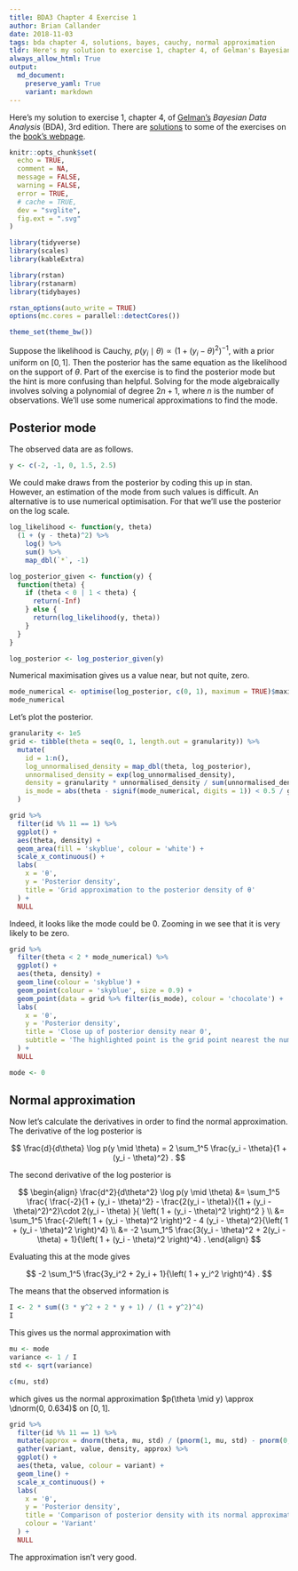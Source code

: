```yaml
---
title: BDA3 Chapter 4 Exercise 1
author: Brian Callander
date: 2018-11-03
tags: bda chapter 4, solutions, bayes, cauchy, normal approximation
tldr: Here's my solution to exercise 1, chapter 4, of Gelman's Bayesian Data Analysis (BDA), 3rd edition.
always_allow_html: True
output:
  md_document:
    preserve_yaml: True
    variant: markdown
---
```


Here's my solution to exercise 1, chapter 4, of
[Gelman's](https://andrewgelman.com/) *Bayesian Data Analysis* (BDA),
3rd edition. There are
[solutions](http://www.stat.columbia.edu/~gelman/book/solutions.pdf) to
some of the exercises on the [book's
webpage](http://www.stat.columbia.edu/~gelman/book/).

<!--more-->
<div style="display:none">

$\DeclareMathOperator{\dbinomial}{Binomial}
  \DeclareMathOperator{\dbern}{Bernoulli}
  \DeclareMathOperator{\dpois}{Poisson}
  \DeclareMathOperator{\dnorm}{Normal}
  \DeclareMathOperator{\dt}{t}
  \DeclareMathOperator{\dcauchy}{Cauchy}
  \DeclareMathOperator{\dexponential}{Exp}
  \DeclareMathOperator{\duniform}{Uniform}
  \DeclareMathOperator{\dgamma}{Gamma}
  \DeclareMathOperator{\dinvgamma}{InvGamma}
  \DeclareMathOperator{\invlogit}{InvLogit}
  \DeclareMathOperator{\dinvchi}{InvChi2}
  \DeclareMathOperator{\dnorminvchi}{NormInvChi2}
  \DeclareMathOperator{\logit}{Logit}
  \DeclareMathOperator{\ddirichlet}{Dirichlet}
  \DeclareMathOperator{\dbeta}{Beta}$

</div>

```r
knitr::opts_chunk$set(
  echo = TRUE,
  comment = NA,
  message = FALSE,
  warning = FALSE,
  error = TRUE,
  # cache = TRUE,
  dev = "svglite",
  fig.ext = ".svg" 
)

library(tidyverse)
library(scales)
library(kableExtra)

library(rstan)
library(rstanarm)
library(tidybayes)

rstan_options(auto_write = TRUE)
options(mc.cores = parallel::detectCores())

theme_set(theme_bw())
```


Suppose the likelihood is Cauchy, $p(y_i \mid \theta) \propto (1 + (y_i - \theta)^2)^{-1}$, with a prior uniform on $[0, 1]$. Then the posterior has the same equation as the likelihood on the support of $\theta$. Part of the exercise is to find the posterior mode but the hint is more confusing than helpful. Solving for the mode algebraically involves solving a  polynomial of degree $2n + 1$, where $n$ is the number of observations. We'll use some numerical approximations to find the mode.

## Posterior mode

The observed data are as follows.

```r
y <- c(-2, -1, 0, 1.5, 2.5)
```

We could make draws from the posterior by coding this up in stan. However, an estimation of the mode from such values is difficult. An alternative is to use numerical optimisation. For that we'll use the posterior on the log scale.

```r
log_likelihood <- function(y, theta)
  (1 + (y - theta)^2) %>% 
    log() %>% 
    sum() %>% 
    map_dbl(`*`, -1)

log_posterior_given <- function(y) {
  function(theta) {
    if (theta < 0 | 1 < theta) {
      return(-Inf)
    } else {
      return(log_likelihood(y, theta))
    }
  }
}

log_posterior <- log_posterior_given(y)
```

Numerical maximisation gives us a value near, but not quite, zero.

```r
mode_numerical <- optimise(log_posterior, c(0, 1), maximum = TRUE)$maximum
mode_numerical
```

Let's plot the posterior.

```r
granularity <- 1e5
grid <- tibble(theta = seq(0, 1, length.out = granularity)) %>% 
  mutate(
    id = 1:n(),
    log_unnormalised_density = map_dbl(theta, log_posterior),
    unnormalised_density = exp(log_unnormalised_density),
    density = granularity * unnormalised_density / sum(unnormalised_density),
    is_mode = abs(theta - signif(mode_numerical, digits = 1)) < 0.5 / granularity
  ) 
```

```r
grid %>% 
  filter(id %% 11 == 1) %>% 
  ggplot() +
  aes(theta, density) +
  geom_area(fill = 'skyblue', colour = 'white') +
  scale_x_continuous() +
  labs(
    x = 'θ',
    y = 'Posterior density',
    title = 'Grid approximation to the posterior density of θ'
  ) +
  NULL
```

Indeed, it looks like the mode could be 0. Zooming in we see that it is very likely to be zero.

```r
grid %>% 
  filter(theta < 2 * mode_numerical) %>% 
  ggplot() +
  aes(theta, density) +
  geom_line(colour = 'skyblue') +
  geom_point(colour = 'skyblue', size = 0.9) +
  geom_point(data = grid %>% filter(is_mode), colour = 'chocolate') +
  labs(
    x = 'θ',
    y = 'Posterior density',
    title = 'Close up of posterior density near 0',
    subtitle = 'The highlighted point is the grid point nearest the numerical mode'
  ) +
  NULL
```

```r
mode <- 0
```

## Normal approximation

Now let's calculate the derivatives in order to find the normal approximation. The derivative of the log posterior is

$$
\frac{d}{d\theta} \log p(y \mid \theta)
=
2 \sum_1^5 \frac{y_i - \theta}{1 + (y_i - \theta)^2}
.
$$

The second derivative of the log posterior is

$$
\begin{align}
\frac{d^2}{d\theta^2} \log p(y \mid \theta)
&=
\sum_1^5
\frac{
  \frac{-2}{1 + (y_i - \theta)^2} - \frac{2(y_i - \theta)}{(1 + (y_i - \theta)^2)^2}\cdot 2(y_i - \theta)
}{
  \left( 1 + (y_i - \theta)^2 \right)^2
}
\\
&=
\sum_1^5
\frac{-2\left( 1 + (y_i - \theta)^2 \right)^2 - 4 (y_i - \theta)^2}{\left( 1 + (y_i - \theta)^2 \right)^4}
\\
&=
-2
\sum_1^5
\frac{3(y_i - \theta)^2 + 2(y_i - \theta) + 1}{\left( 1 + (y_i - \theta)^2 \right)^4}
.
\end{align}
$$

Evaluating this at the mode gives

$$
-2 \sum_1^5 \frac{3y_i^2 + 2y_i + 1}{\left( 1 + y_i^2 \right)^4}
.
$$

The means that the observed information is 

```r
I <- 2 * sum((3 * y^2 + 2 * y + 1) / (1 + y^2)^4)
I
```

This gives us the normal approximation with

```r
mu <- mode
variance <- 1 / I
std <- sqrt(variance)

c(mu, std)
```


  which gives us the normal approximation $p(\theta \mid y) \approx \dnorm(0, 0.634)$ on $[0, 1]$.

```r
grid %>% 
  filter(id %% 11 == 1) %>% 
  mutate(approx = dnorm(theta, mu, std) / (pnorm(1, mu, std) - pnorm(0, mu, std))) %>% 
  gather(variant, value, density, approx) %>% 
  ggplot() +
  aes(theta, value, colour = variant) +
  geom_line() +
  scale_x_continuous() +
  labs(
    x = 'θ',
    y = 'Posterior density',
    title = 'Comparison of posterior density with its normal approximation',
    colour = 'Variant'
  ) +
  NULL
```


The approximation isn't very good.
